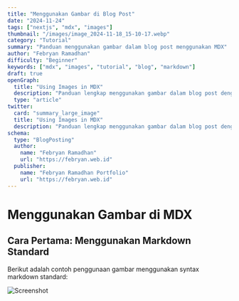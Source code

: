 ```yaml
---
title: "Menggunakan Gambar di Blog Post"
date: "2024-11-24"
tags: ["nextjs", "mdx", "images"]
thumbnail: "/images/image_2024-11-18_15-10-17.webp"
category: "Tutorial"
summary: "Panduan menggunakan gambar dalam blog post menggunakan MDX"
author: "Febryan Ramadhan"
difficulty: "Beginner"
keywords: ["mdx", "images", "tutorial", "blog", "markdown"]
draft: true
openGraph:
  title: "Using Images in MDX"
  description: "Panduan lengkap menggunakan gambar dalam blog post dengan MDX."
  type: "article"
twitter:
  card: "summary_large_image"
  title: "Using Images in MDX"
  description: "Panduan lengkap menggunakan gambar dalam blog post dengan MDX."
schema:
  type: "BlogPosting"
  author:
    name: "Febryan Ramadhan"
    url: "https://febryan.web.id"
  publisher:
    name: "Febryan Ramadhan Portfolio"
    url: "https://febryan.web.id"
---
```


# Menggunakan Gambar di MDX

## Cara Pertama: Menggunakan Markdown Standard

Berikut adalah contoh penggunaan gambar menggunakan syntax markdown standard:

![Screenshot](/images/image_2024-11-18_15-10-17.webp)


  